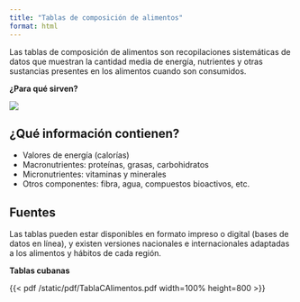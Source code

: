 ```yaml
---
title: "Tablas de composición de alimentos"
format: html
---
```


Las tablas de composición de alimentos son recopilaciones sistemáticas de datos que muestran la cantidad media de energía, nutrientes y otras sustancias presentes en los alimentos cuando son consumidos.

**¿Para qué sirven?**

![](/static/images/tablas_composicion.png)

## **¿Qué información contienen?**

-   Valores de energía (calorías)
-   Macronutrientes: proteínas, grasas, carbohidratos
-   Micronutrientes: vitaminas y minerales
-   Otros componentes: fibra, agua, compuestos bioactivos, etc.

## Fuentes

Las tablas pueden estar disponibles en formato impreso o digital (bases de datos en línea), y existen versiones nacionales e internacionales adaptadas a los alimentos y hábitos de cada región.

**Tablas cubanas**

{{< pdf /static/pdf/TablaCAlimentos.pdf width=100% height=800 >}} 
